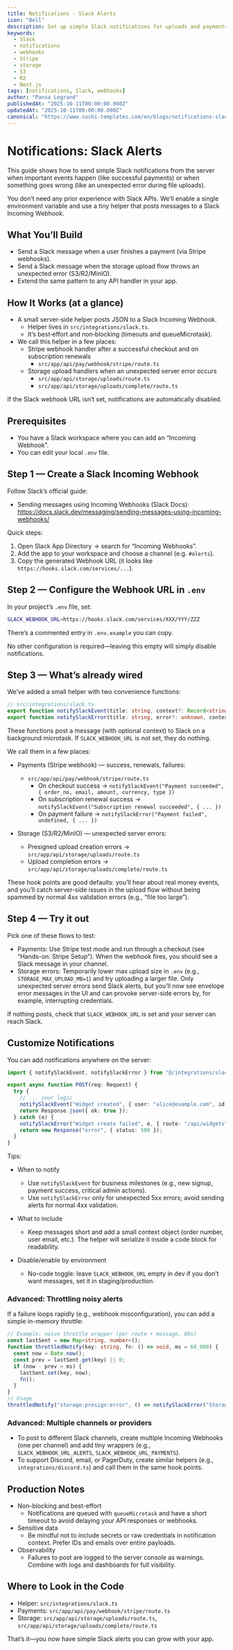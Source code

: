 ```yaml
---
title: Notifications - Slack Alerts
icon: "Bell"
description: Set up simple Slack notifications for uploads and payments, wire them into Stripe webhooks and storage errors, and customize alerts with a tiny server helper.
keywords:
  - Slack
  - notifications
  - webhooks
  - Stripe
  - storage
  - S3
  - R2
  - Next.js
tags: [notifications, Slack, webhooks]
author: "Pansa Legrand"
publishedAt: "2025-10-11T00:00:00.000Z"
updatedAt: "2025-10-11T00:00:00.000Z"
canonical: "https://www.sushi-templates.com/en/blogs/notifications-slack"
---
```


# Notifications: Slack Alerts

This guide shows how to send simple Slack notifications from the server when important events happen (like successful payments) or when something goes wrong (like an unexpected error during file uploads).

You don’t need any prior experience with Slack APIs. We’ll enable a single environment variable and use a tiny helper that posts messages to a Slack Incoming Webhook.

## What You’ll Build

- Send a Slack message when a user finishes a payment (via Stripe webhooks).
- Send a Slack message when the storage upload flow throws an unexpected error (S3/R2/MinIO).
- Extend the same pattern to any API handler in your app.

## How It Works (at a glance)

- A small server-side helper posts JSON to a Slack Incoming Webhook.
  - Helper lives in `src/integrations/slack.ts`.
  - It’s best‑effort and non‑blocking (timeouts and queueMicrotask).
- We call this helper in a few places:
  - Stripe webhook handler after a successful checkout and on subscription renewals
    - `src/app/api/pay/webhook/stripe/route.ts`
  - Storage upload handlers when an unexpected server error occurs
    - `src/app/api/storage/uploads/route.ts`
    - `src/app/api/storage/uploads/complete/route.ts`

If the Slack webhook URL isn’t set, notifications are automatically disabled.

## Prerequisites

- You have a Slack workspace where you can add an “Incoming Webhook”.
- You can edit your local `.env` file.

## Step 1 — Create a Slack Incoming Webhook

Follow Slack’s official guide:

- Sending messages using Incoming Webhooks (Slack Docs): https://docs.slack.dev/messaging/sending-messages-using-incoming-webhooks/

Quick steps:

1) Open Slack App Directory → search for “Incoming Webhooks”.
2) Add the app to your workspace and choose a channel (e.g. `#alerts`).
3) Copy the generated Webhook URL (it looks like `https://hooks.slack.com/services/...`).

## Step 2 — Configure the Webhook URL in `.env`

In your project’s `.env` file, set:

```bash
SLACK_WEBHOOK_URL=https://hooks.slack.com/services/XXX/YYY/ZZZ
```

There’s a commented entry in `.env.example` you can copy.

No other configuration is required—leaving this empty will simply disable notifications.

## Step 3 — What’s already wired

We’ve added a small helper with two convenience functions:

```ts
// src/integrations/slack.ts
export function notifySlackEvent(title: string, context?: Record<string, unknown>): void
export function notifySlackError(title: string, error?: unknown, context?: Record<string, unknown>): void
```

These functions post a message (with optional context) to Slack on a background microtask. If `SLACK_WEBHOOK_URL` is not set, they do nothing.

We call them in a few places:

- Payments (Stripe webhook) — success, renewals, failures:
  - `src/app/api/pay/webhook/stripe/route.ts`
    - On checkout success → `notifySlackEvent("Payment succeeded", { order_no, email, amount, currency, type })`
    - On subscription renewal success → `notifySlackEvent("Subscription renewal succeeded", { ... })`
    - On payment failure → `notifySlackError("Payment failed", undefined, { ... })`

- Storage (S3/R2/MinIO) — unexpected server errors:
  - Presigned upload creation errors → `src/app/api/storage/uploads/route.ts`
  - Upload completion errors → `src/app/api/storage/uploads/complete/route.ts`

These hook points are good defaults: you’ll hear about real money events, and you’ll catch server-side issues in the upload flow without being spammed by normal 4xx validation errors (e.g., “file too large”).

## Step 4 — Try it out

Pick one of these flows to test:

- Payments: Use Stripe test mode and run through a checkout (see “Hands-on: Stripe Setup”). When the webhook fires, you should see a Slack message in your channel.
- Storage errors: Temporarily lower max upload size in `.env` (e.g., `STORAGE_MAX_UPLOAD_MB=1`) and try uploading a larger file. Only unexpected server errors send Slack alerts, but you’ll now see envelope error messages in the UI and can provoke server-side errors by, for example, interrupting credentials.

If nothing posts, check that `SLACK_WEBHOOK_URL` is set and your server can reach Slack.

## Customize Notifications

You can add notifications anywhere on the server:

```ts
import { notifySlackEvent, notifySlackError } from "@/integrations/slack";

export async function POST(req: Request) {
  try {
    // ... your logic
    notifySlackEvent("Widget created", { user: "alice@example.com", id: 123 });
    return Response.json({ ok: true });
  } catch (e) {
    notifySlackError("Widget create failed", e, { route: "/api/widgets" });
    return new Response("error", { status: 500 });
  }
}
```

Tips:

- When to notify
  - Use `notifySlackEvent` for business milestones (e.g., new signup, payment success, critical admin actions).
  - Use `notifySlackError` only for unexpected 5xx errors; avoid sending alerts for normal 4xx validation.

- What to include
  - Keep messages short and add a small context object (order number, user email, etc.). The helper will serialize it inside a code block for readability.

- Disable/enable by environment
  - No-code toggle: leave `SLACK_WEBHOOK_URL` empty in dev if you don’t want messages, set it in staging/production.

### Advanced: Throttling noisy alerts

If a failure loops rapidly (e.g., webhook misconfiguration), you can add a simple in-memory throttle:

```ts
// Example: naive throttle wrapper (per route + message, 60s)
const lastSent = new Map<string, number>();
function throttledNotify(key: string, fn: () => void, ms = 60_000) {
  const now = Date.now();
  const prev = lastSent.get(key) || 0;
  if (now - prev > ms) {
    lastSent.set(key, now);
    fn();
  }
}
// Usage
throttledNotify("storage:presign:error", () => notifySlackError("Storage presign error", err));
```

### Advanced: Multiple channels or providers

- To post to different Slack channels, create multiple Incoming Webhooks (one per channel) and add tiny wrappers (e.g., `SLACK_WEBHOOK_URL_ALERTS`, `SLACK_WEBHOOK_URL_PAYMENTS`).
- To support Discord, email, or PagerDuty, create similar helpers (e.g., `integrations/discord.ts`) and call them in the same hook points.

## Production Notes

- Non-blocking and best-effort
  - Notifications are queued with `queueMicrotask` and have a short timeout to avoid delaying your API responses or webhooks.
- Sensitive data
  - Be mindful not to include secrets or raw credentials in notification context. Prefer IDs and emails over entire payloads.
- Observability
  - Failures to post are logged to the server console as warnings. Combine with logs and dashboards for full visibility.

## Where to Look in the Code

- Helper: `src/integrations/slack.ts`
- Payments: `src/app/api/pay/webhook/stripe/route.ts`
- Storage: `src/app/api/storage/uploads/route.ts`, `src/app/api/storage/uploads/complete/route.ts`

That’s it—you now have simple Slack alerts you can grow with your app.
